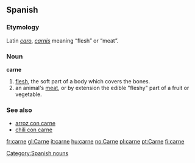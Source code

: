 ==Spanish==

===Etymology===
Latin ''[[caro]]'', ''[[carnis]]'' meaning “flesh” or “meat”.

===Noun===
'''carne''' {{f}}
#[[flesh]], the soft part of a body which covers the bones.
#an animal's [[meat]], or by extension the edible "fleshy" part of a fruit or vegetable.

===See also===
*[[arroz con carne]]
*[[chili con carne]]

[[Category:Spanish nouns]]

[[fr:carne]]
[[gl:Carne]]
[[it:carne]]
[[hu:carne]]
[[no:Carne]]
[[pl:carne]]
[[pt:Carne]]
[[fi:carne]]